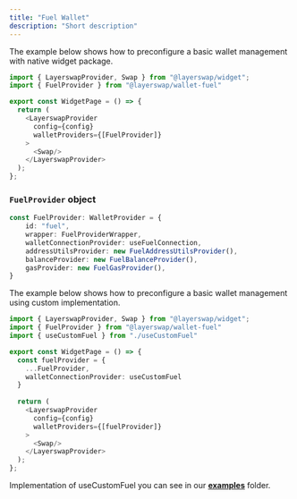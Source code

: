 ```yaml
---
title: "Fuel Wallet"
description: "Short description"
---
```



The example below shows how to preconfigure a basic wallet management with native widget package.

```typescript  theme={"system"}
import { LayerswapProvider, Swap } from "@layerswap/widget";
import { FuelProvider } from "@layerswap/wallet-fuel"

export const WidgetPage = () => {
  return (
    <LayerswapProvider 
      config={config}
      walletProviders={[FuelProvider]}
    >
      <Swap/>
    </LayerswapProvider>
  );
};
```

### `FuelProvider` object

```TypeScript  theme={"system"}
const FuelProvider: WalletProvider = {
    id: "fuel",
    wrapper: FuelProviderWrapper,
    walletConnectionProvider: useFuelConnection,
    addressUtilsProvider: new FuelAddressUtilsProvider(),
    balanceProvider: new FuelBalanceProvider(),
    gasProvider: new FuelGasProvider(),
}
```


The example below shows how to preconfigure a basic wallet management using custom implementation.

```typescript  theme={"system"}
import { LayerswapProvider, Swap } from "@layerswap/widget";
import { FuelProvider } from "@layerswap/wallet-fuel"
import { useCustomFuel } from "./useCustomFuel"

export const WidgetPage = () => {
  const fuelProvider = {
    ...FuelProvider,
    walletConnectionProvider: useCustomFuel
  }
  
  return (
    <LayerswapProvider 
      config={config}
      walletProviders={[fuelProvider]}
    >
      <Swap/>
    </LayerswapProvider>
  );
};
```

Implementation of useCustomFuel you can see in our [**examples**](https://github.com/layerswap/layerswapapp/tree/dev-monorepo/examples) folder.
